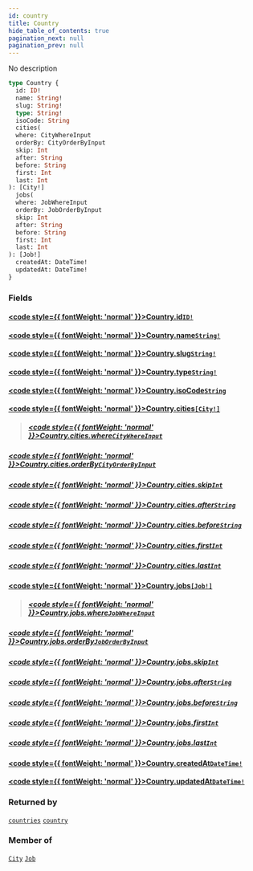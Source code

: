 ```yaml
---
id: country
title: Country
hide_table_of_contents: true
pagination_next: null
pagination_prev: null
---
```








No description

```graphql
type Country {
  id: ID!
  name: String!
  slug: String!
  type: String!
  isoCode: String
  cities(
  where: CityWhereInput
  orderBy: CityOrderByInput
  skip: Int
  after: String
  before: String
  first: Int
  last: Int
): [City!]
  jobs(
  where: JobWhereInput
  orderBy: JobOrderByInput
  skip: Int
  after: String
  before: String
  first: Int
  last: Int
): [Job!]
  createdAt: DateTime!
  updatedAt: DateTime!
}
```


### Fields

#### [<code style={{ fontWeight: 'normal' }}>Country.<b>id</b></code>](#)<Bullet />[`ID!`](/scalars/id) <Badge class="secondary" text="non-null"/> <Badge class="secondary" text="scalar"/>
> 
> 

#### [<code style={{ fontWeight: 'normal' }}>Country.<b>name</b></code>](#)<Bullet />[`String!`](/scalars/string) <Badge class="secondary" text="non-null"/> <Badge class="secondary" text="scalar"/>
> 
> 

#### [<code style={{ fontWeight: 'normal' }}>Country.<b>slug</b></code>](#)<Bullet />[`String!`](/scalars/string) <Badge class="secondary" text="non-null"/> <Badge class="secondary" text="scalar"/>
> 
> 

#### [<code style={{ fontWeight: 'normal' }}>Country.<b>type</b></code>](#)<Bullet />[`String!`](/scalars/string) <Badge class="secondary" text="non-null"/> <Badge class="secondary" text="scalar"/>
> 
> 

#### [<code style={{ fontWeight: 'normal' }}>Country.<b>isoCode</b></code>](#)<Bullet />[`String`](/scalars/string) <Badge class="secondary" text="scalar"/>
> 
> 

#### [<code style={{ fontWeight: 'normal' }}>Country.<b>cities</b></code>](#)<Bullet />[`[City!]`](/objects/city) <Badge class="secondary" text="list"/> <Badge class="secondary" text="object"/>
> 
> ##### [<code style={{ fontWeight: 'normal' }}>Country.cities.<b>where</b></code>](#)<Bullet />[`CityWhereInput`](/inputs/city-where-input) <Badge class="secondary" text="input"/>
> 
> 

##### [<code style={{ fontWeight: 'normal' }}>Country.cities.<b>orderBy</b></code>](#)<Bullet />[`CityOrderByInput`](/enums/city-order-by-input) <Badge class="secondary" text="enum"/>
> 
> 

##### [<code style={{ fontWeight: 'normal' }}>Country.cities.<b>skip</b></code>](#)<Bullet />[`Int`](/scalars/int) <Badge class="secondary" text="scalar"/>
> 
> 

##### [<code style={{ fontWeight: 'normal' }}>Country.cities.<b>after</b></code>](#)<Bullet />[`String`](/scalars/string) <Badge class="secondary" text="scalar"/>
> 
> 

##### [<code style={{ fontWeight: 'normal' }}>Country.cities.<b>before</b></code>](#)<Bullet />[`String`](/scalars/string) <Badge class="secondary" text="scalar"/>
> 
> 

##### [<code style={{ fontWeight: 'normal' }}>Country.cities.<b>first</b></code>](#)<Bullet />[`Int`](/scalars/int) <Badge class="secondary" text="scalar"/>
> 
> 

##### [<code style={{ fontWeight: 'normal' }}>Country.cities.<b>last</b></code>](#)<Bullet />[`Int`](/scalars/int) <Badge class="secondary" text="scalar"/>
> 
> 

#### [<code style={{ fontWeight: 'normal' }}>Country.<b>jobs</b></code>](#)<Bullet />[`[Job!]`](/objects/job) <Badge class="secondary" text="list"/> <Badge class="secondary" text="object"/>
> 
> ##### [<code style={{ fontWeight: 'normal' }}>Country.jobs.<b>where</b></code>](#)<Bullet />[`JobWhereInput`](/inputs/job-where-input) <Badge class="secondary" text="input"/>
> 
> 

##### [<code style={{ fontWeight: 'normal' }}>Country.jobs.<b>orderBy</b></code>](#)<Bullet />[`JobOrderByInput`](/enums/job-order-by-input) <Badge class="secondary" text="enum"/>
> 
> 

##### [<code style={{ fontWeight: 'normal' }}>Country.jobs.<b>skip</b></code>](#)<Bullet />[`Int`](/scalars/int) <Badge class="secondary" text="scalar"/>
> 
> 

##### [<code style={{ fontWeight: 'normal' }}>Country.jobs.<b>after</b></code>](#)<Bullet />[`String`](/scalars/string) <Badge class="secondary" text="scalar"/>
> 
> 

##### [<code style={{ fontWeight: 'normal' }}>Country.jobs.<b>before</b></code>](#)<Bullet />[`String`](/scalars/string) <Badge class="secondary" text="scalar"/>
> 
> 

##### [<code style={{ fontWeight: 'normal' }}>Country.jobs.<b>first</b></code>](#)<Bullet />[`Int`](/scalars/int) <Badge class="secondary" text="scalar"/>
> 
> 

##### [<code style={{ fontWeight: 'normal' }}>Country.jobs.<b>last</b></code>](#)<Bullet />[`Int`](/scalars/int) <Badge class="secondary" text="scalar"/>
> 
> 

#### [<code style={{ fontWeight: 'normal' }}>Country.<b>createdAt</b></code>](#)<Bullet />[`DateTime!`](/scalars/date-time) <Badge class="secondary" text="non-null"/> <Badge class="secondary" text="scalar"/>
> 
> 

#### [<code style={{ fontWeight: 'normal' }}>Country.<b>updatedAt</b></code>](#)<Bullet />[`DateTime!`](/scalars/date-time) <Badge class="secondary" text="non-null"/> <Badge class="secondary" text="scalar"/>
> 
> 



### Returned by

[`countries`](/queries/countries)  <Badge class="secondary" text="query"/><Bullet />[`country`](/queries/country)  <Badge class="secondary" text="query"/>

### Member of

[`City`](/objects/city)  <Badge class="secondary" text="object"/><Bullet />[`Job`](/objects/job)  <Badge class="secondary" text="object"/>



